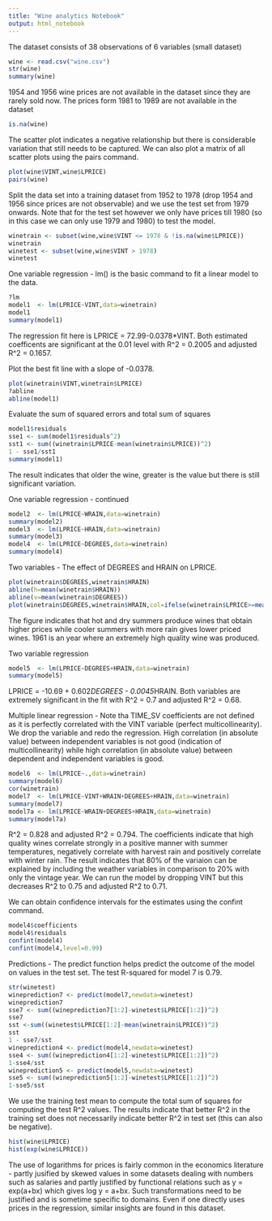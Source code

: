 ---
title: "Wine analytics Notebook"
output: html_notebook
---

The dataset consists of 38 observations of 6 variables (small dataset)
```{r}
wine <- read.csv("wine.csv")
str(wine)
summary(wine)
```
1954 and 1956 wine prices are not available in the dataset since they are rarely sold now. The prices form 1981 to 1989 are not available in the dataset
```{r}
is.na(wine)
```
The scatter plot indicates a negative relationship but there is considerable variation that still needs to be captured. We can also plot a matrix of all scatter plots using the pairs command.
```{r}
plot(wine$VINT,wine$LPRICE)
pairs(wine)
```
Split the data set into a training dataset from 1952 to 1978 (drop 1954 and 1956 since prices are not observable) and we use the test set from 1979 onwards. Note that for the test set however we only have prices till 1980 (so in this case we can only use 1979 and 1980) to test the model.
```{r}
winetrain <- subset(wine,wine$VINT <= 1978 & !is.na(wine$LPRICE))
winetrain
winetest <- subset(wine,wine$VINT > 1978)
winetest
```
One variable regression - lm() is the basic command to fit a linear model to the data.
```{r}
?lm
model1  <- lm(LPRICE~VINT,data=winetrain)
model1
summary(model1)
```
The regression fit here is LPRICE = 72.99-0.0378*VINT. Both estimated coefficents are significant at the 0.01 level with R^2 = 0.2005 and adjusted R^2 = 0.1657.

Plot the best fit line with a slope of -0.0378.
```{r}
plot(winetrain$VINT,winetrain$LPRICE)
?abline
abline(model1)
```
Evaluate the sum of squared errors and total sum of squares
```{r}
model1$residuals
sse1 <- sum(model1$residuals^2)
sst1 <- sum((winetrain$LPRICE-mean(winetrain$LPRICE))^2)
1 - sse1/sst1
summary(model1)
```
The result indicates that older the wine, greater is the value but there is still significant variation.

One variable regression - continued
```{r}
model2  <- lm(LPRICE~WRAIN,data=winetrain)
summary(model2)
model3  <- lm(LPRICE~HRAIN,data=winetrain)
summary(model3)
model4  <- lm(LPRICE~DEGREES,data=winetrain)
summary(model4)
```
Two variables - The effect of DEGREES and HRAIN on LPRICE.
```{r}
plot(winetrain$DEGREES,winetrain$HRAIN)
abline(h=mean(winetrain$HRAIN))
abline(v=mean(winetrain$DEGREES))
plot(winetrain$DEGREES,winetrain$HRAIN,col=ifelse(winetrain$LPRICE>=mean(winetrain$LPRICE),"red","black"))
```
The figure indicates that hot and dry summers produce wines that obtain higher prices while cooler summers with more rain gives lower priced wines. 1961 is an year where an extremely high quality wine was produced.

Two variable regression
```{r}
model5  <- lm(LPRICE~DEGREES+HRAIN,data=winetrain)
summary(model5)
```
LPRICE = -10.69 + 0.602*DEGREES - 0.0045*HRAIN. Both variables are extremely significant in the fit with R^2 = 0.7 and adjusted R^2 = 0.68.

Multiple linear regression - Note tha TIME_SV coefficients are not defined as it is perfectly correlated with the VINT variable (perfect multicollinearity). We drop the variable and redo the regression. High correlation (in absolute value) between independent variables is not good (indication of multicollinearity) while high correlation (in absolute value) between dependent and independent variables is good.
```{r}
model6  <- lm(LPRICE~.,data=winetrain)
summary(model6)
cor(winetrain)
model7  <- lm(LPRICE~VINT+WRAIN+DEGREES+HRAIN,data=winetrain)
summary(model7)
model7a <- lm(LPRICE~WRAIN+DEGREES+HRAIN,data=winetrain)
summary(model7a)
```
R^2 = 0.828 and adjusted R^2 = 0.794. The coefficients indicate that high quality wines correlate strongly in a positive manner with summer temperatures, negatively correlate with harvest rain and positively correlate with winter rain. The result indicates that 80% of the variaion can be explained by including the weather variables in comparison to 20% with only the vintage year. We can run the model by dropping VINT but this decreases R^2 to 0.75 and adjusted R^2 to 0.71.

We can obtain confidence intervals for the estimates using the confint command.
```{r}
model4$coefficients
model4$residuals
confint(model4)
confint(model4,level=0.99)
```
Predictions - The predict function helps predict the outcome of the model on values in the test set. The test R-squared for model 7 is 0.79.
```{r}
str(winetest)
wineprediction7 <- predict(model7,newdata=winetest)
wineprediction7
sse7 <- sum((wineprediction7[1:2]-winetest$LPRICE[1:2])^2)
sse7
sst <-sum((winetest$LPRICE[1:2]-mean(winetrain$LPRICE))^2)
sst
1 - sse7/sst
wineprediction4 <- predict(model4,newdata=winetest)
sse4 <- sum((wineprediction4[1:2]-winetest$LPRICE[1:2])^2)
1-sse4/sst
wineprediction5 <- predict(model5,newdata=winetest)
sse5 <- sum((wineprediction5[1:2]-winetest$LPRICE[1:2])^2)
1-sse5/sst
```
We use the training test mean to compute the total sum of squares for computing the test R^2 values. The results indicate that better R^2 in the training set does not necessarily indicate better R^2 in test set (this can also be negative). 
```{r}
hist(wine$LPRICE)
hist(exp(wine$LPRICE))
```
The use of logarithms for prices is fairly common in the economics literature - partly jusified by skewed values in some datasets dealing with numbers such as salaries and partly justified by functional relations such as y = exp(a+bx) which gives log y = a+bx. Such transformations need to be justified and is sometime specific to domains. Even if one directly uses prices in the regression, similar insights are found in this dataset. 
